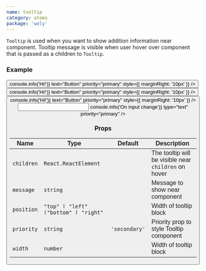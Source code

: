 ```yaml
---
name: tooltip
category: atoms
package: 'woly'
---
```



`Tooltip` is used when you want to show addition information near component.
Tooltip message is visible when user hover over component that is passed as a children to `Tooltip`.

### Example

<Playground>
  <block.S style={{ display: 'flex', padding: '100px' }}>
    <Tooltip message="Подсказка может быть написана в две строки и более" position="bottom">
      <Button
        onClick={() => console.info('Hi!')}
        text="Button"
        priority="primary"
        style={{ marginRight: '10px' }}
      />
    </Tooltip>
    <Tooltip message="Подсказка" position="top" id="tooltip-top">
      <Button
        onClick={() => console.info('Hi!')}
        text="Button"
        priority="primary"
        style={{ marginRight: '10px' }}
      />
    </Tooltip>
    <Tooltip message="Подсказка может быть написана в две строки" position="left">
      <Button
        onClick={() => console.info('Hi!')}
        text="Button"
        priority="primary"
        style={{ marginRight: '10px' }}
      />
    </Tooltip>
    <Tooltip message="Подсказка" position="right" priority="primary">
      <Input
        name="name"
        onChange={() => console.info('On input change')}
        type="text"
        priority="primary"
      />
    </Tooltip>
  </block.S>
</Playground>

### Props

| Name       | Type                                  | Default       | Description                                          |
| ---------- | ------------------------------------- | ------------- | ---------------------------------------------------- |
| `children` | `React.ReactElement`                  |               | The tooltip will be visible near `children` on hover |
| `message`  | `string`                              |               | Message to show near component                       |
| `position` | `"top" ӏ "left" ӏ"bottom" ӏ "right" ` |               | Width of tooltip block                               |
| `priority` | `string`                              | `'secondary'` | Priority prop to style Tooltip component             |
| `width`    | `number`                              |               | Width of tooltip block                               |
